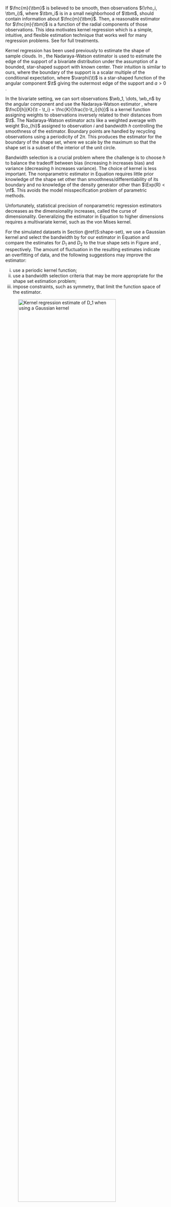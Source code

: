 

If $\fnc{m}{\tbm}$ is believed to be smooth, then observations $(\rho_i, \tbm_i)$, where $\tbm_i$ is in a small neighborhood of $\tbm$, should contain information about $\fnc{m}{\tbm}$. Then, a reasonable estimator for $\fnc{m}{\tbm}$ is a function of the radial components of those observations. This idea motivates kernel regression which is a simple, intuitive, and flexible estimation technique that works well for many regression problems. See \citet{Eubank1999, Hardle1990, Hardle2004} for full treatments.

<!-- A specific example is the bivariate normal distribution. The conditional expectation of $\Rho$ given $\T=\t$ for the bivariate normal distribution is a scalar multiple of $\fncD{r}{\t}$. See Appendix \@ref(App:conditional-expectation) for the derivation. This further motivates the kernel regression estimator as a viable shape set estimation technique.  -->

Kernel regression has been used previously to estimate the shape of sample clouds. In \citet{Jacob1996-edge}, the Nadaraya-Watson estimator is used to estimate the edge of the support of a bivariate distribution under the assumption of a bounded, star-shaped support with known center. Their intuition is similar to ours, where the boundary of the support is a scalar multiple of the conditional expectation, \eqq{
  \Exp{\Rho|\T = \t} = \int_{0}^{\varphi(\t)}\paren{ 1 - \fnc{F}{\frac{\rho}{\varphi(\t)}}}d\rho = a\varphi(\t),
} where $\varphi(\t)$ is a star-shaped function of the angular component $\t$ giving the outermost edge of the support and $a > 0$ \citep[Equation 2]{Jacob1996-edge}.

<!-- In the bivariate setting, the expected value of $\Rho$ given $\T=\t$ is \eeq[polar-expectation]{ -->
<!--   \Exp{\Rho|\T=\t} = \int \rho\dfrac{\fnc{f_{\Rho,\T}}{\rho,\t}}{\fnc{f_{\T}}{\t}}d\rho = \dfrac{\int \rho\fnc{f_{\Rho,\T}}{\rho,\t}d\rho}{\fnc{f_{\T}}{\t}}. -->
<!-- } For a dataset $\xb_1, \dots, \xb_n$, we can use the kernel density estimator from Section \@ref(SSS:kde) to estimate the marginal density in the denominator of Equation \eqref{Eq:polar-expectation}, \eqq{ -->
<!--   \fnc{\est{f}_{\T}}{\t} = \frac{1}{n}\sumto{j=1}{n}\frac{1}{h_1}\fnc{K}{\frac{\t - \T_j}{h_1}} = \frac{1}{n}\sumto{j=1}{n}\fnc{K_{h_1}}{\t - \T_j}. -->
<!-- } For the joint distribution in the numerator, we use the multiplicative kernel density estimator \citep[Section 3.6]{Hardle2004}, \begin{align*} -->
<!--   \int \rho \fnc{\est{f}_{\Rho,\T}}{\rho, \t}d\rho &= \frac{1}{n}\sumto{i=1}{n}\frac{1}{h_1}\fnc{K}{\frac{\t - \t_i}{h_1}}\int\frac{\rho}{h_2}\fnc{K}{\frac{\rho - \rho_i}{h_2}}d\rho \\ -->
<!--     &= \frac{1}{n}\sumto{i=1}{n}\fnc{K_{h_1}}{\t - \t_i} \int\paren{\rho_i + sh_2}\fnc{K}{s}ds & \text{by letting $s = \frac{\rho - \rho_i}{h_2}$} \\ -->
<!--     &= \frac{1}{n}\sumto{i=1}{n}\fnc{K_{h_1}}{\t - \t_i} \brac{\rho_i\int\fnc{K}{s}ds + h_2\int s\fnc{K}{s}ds} \\ -->
<!--     &= \frac{1}{n}\sumto{i=1}{n}\fnc{K_{h_1}}{\t - \t_i}\rho_i, -->
<!--   \end{align*} -->
<!-- where $\int\fnc{K}{s}ds = 1$ follows from our requirement that the kernel function integrates to 1 and $\int s\fnc{K}{s}ds=0$ due to the symmetry of the kernel function about $0$. -->

<!-- Combining the estimators of the numerator and denominator gives us the Nadaraya-Watson \citep{Nadaraya1964, Watson1964} estimator, \eeq[nadaraya-watson]{ -->
<!--   \fnc{\est{m}}{\t; h} = \dfrac{\int \rho \fnc{\est{f}_{\Rho,\T}}{\rho, \t}d\rho}{\fnc{\est{f}_{\T}}{\t}}  -->
<!--     = \frac{1}{n}\sumto{i=1}{n}\paren{\dfrac{\fnc{K_{h}}{\t - \T_i}}{\frac{1}{n}\sumto{j=1}{n}\fnc{K_h}{\t - \T_j}}}\Rho_i -->
<!--     = \frac{1}{n}\sumto{i=1}{n}\fnc{W_{hi}}{\t}\Rho_i, -->
<!-- } which acts like a weighted average with weight $W_{hi}$ assigned to observation $i$ and $h$ controls the smoothness of the estimator. -->

In the bivariate setting, we can sort observations $\wb_1, \dots, \wb_n$ by the angular component and use the Nadaraya-Watson estimator \citep{Nadaraya1964, Watson1964}, \eqq{
  \fnc{\est{m}}{\t; h} = \dfrac{\int \rho \fnc{\est{f}_{\Rho,\T}}{\rho, \t}d\rho}{\fnc{\est{f}_{\T}}{\t}}
     = \frac{1}{n}\sumto{i=1}{n}\paren{\dfrac{\fnc{K_{h}}{\t - \t_i}}{\frac{1}{n}\sumto{j=1}{n}\fnc{K_h}{\t - \t_j}}}\rho_i 
     = \frac{1}{n}\sumto{i=1}{n}\fnc{\o_{hi}}{\t}\rho_i,
} where $\fncD[h]{K}{\t - \t_i} = \fnc{K}{\frac{\t-\t_i}{h}}$ is a kernel function assigning weights to observations inversely related to their distances from $\t$. The Nadaraya-Watson estimator acts like a weighted average with weight $\o_{hi}$ assigned to observation $i$ and bandwidth $h$ controlling the smoothness of the estimator. Boundary points are handled by recycling observations using a periodicity of $2\pi$. This produces the estimator for the boundary of the shape set, \eeq[NW-est]{
  \fncD{NW}{\t} = \frac{1}{\maxa[\t \in [0, 2\pi)]{\fnc{\est{m}}{\t; h}}}\fnc{\est{m}}{\t; h},
} where we scale by the maximum so that the shape set is a subset of the interior of the unit circle.

<!-- As $h\to0_{+}$, $\fnc{\o_{hi}}{\t}\to 1_{-}$ when $\t = \T_i$ and is $0$ otherwise. Thus, decreasing $h$ leads to an interpolating estimator that overfits the data, performing poorly in regions with no data. At the other extreme, if $h\to\nf$, then $\fnc{\o_{hi}}{\t}\to 1/n$ and the estimator converges to the sample mean. -->

Bandwidth selection is a crucial problem where the challenge is to choose $h$ to balance the tradeoff between bias (increasing $h$ increases bias) and variance (decreasing $h$ increases variance). The choice of kernel is less important. The nonparametric estimator in Equation \eqref{Eq:NW-est} requires little prior knowledge of the shape set other than  smoothness/differentiability of its boundary and no knowledge of the density generator other than $\Exp{R} < \nf$. This avoids the model misspecification problem of parametric methods.

<!-- The choice of kernel is less important. One recommendation is to choose a kernel function that assigns a weight of zero outside of some finite interval to avoid numerical underflow in computation \citep[p.25]{Hardle1990}, though we found no significant differences in our simulation study between the Epanechnikov kernel and the Gaussian kernel when choosing $h$ using \ac{loocv}. -->



<!-- The nonparametric estimator in Equation \eqref{Eq:NW-est} requires no prior knowledge of the shape set other than assumptions regarding the smoothness/differentiability of its boundary. This avoids the model misspecification problem of parametric methods. Furthermore, the estimator requires no knowledge of the density generator other than the assumption that $\Exp{R} < \nf$. -->

Unfortunately, statistical precision of nonparametric regression estimators decreases as the dimensionality increases, called the curse of dimensionality. Generalizing the estimator in Equation \eqref{Eq:NW-est} to higher dimensions requires a multivariate kernel, such as the von Mises kernel.

For the simulated datasets in Section \@ref(S:shape-set), we use a Gaussian kernel and select the bandwidth by \ac{loocv} for our estimator in Equation \eqref{Eq:NW-est} and compare the estimates for $D_1$ and $D_2$ to the true shape sets in Figure \ref{Fig:sim-1-kreg-gau} and \mbox{Figure \ref{Fig:sim-2-kreg-gau}}, respectively. The amount of fluctuation in the resulting estimates indicate an overfitting of data, and the following suggestions may improve the estimator:

<!-- We compare the kernel regression estimate using the Gaussian and Epanechnikov kernels for the simulated datasets discussed in Section \@ref(S:shape-set). The Gaussian kernel has nice smoothness properties while the Epanechnikov kernel is known to have optimal asymptotic bias and variance. The kernel regression estimates for $D_1$ using the Gaussian and Epanechnikov kernels are presented in Figure \ref{Fig:sim-1-kreg-gau} and Figure \ref{Fig:sim-1-kreg-epa}, respectively. Bandwidths are chosen using \ac{loocv}. By comparing the estimates of $D_1$, we find the choice of kernel does not substantially affect the estimate and so only the Gaussian kernel is used to estimate $D_2$ which is presented in \mbox{Figure \ref{Fig:sim-2-kreg-gau}}. While the estimates are able to model the general shape of the boundaries, the estimated functions fluctuate too much indicating the method is overfitting the data. The following suggestions may improve the performance of the kernel regression estimator: -->

  (i) use a periodic kernel function;
  (i) use a bandwidth selection criteria that may be more appropriate for the shape set estimation problem;
  (i) impose constraints, such as symmetry, that limit the function space of the estimator.

![\label{Fig:sim-1-kreg-gau}Kernel regression estimate of $D_1$ when using a Gaussian kernel](../Thesis/images/kreg.gau.1.norm.png){width=85%}

<!-- ![\label{Fig:sim-1-kreg-epa}Kernel regression estimate of $D_1$ when using a Epanechnikov kernel](../Thesis/images/kreg.epa.1.norm.png){width=85%} -->

![\label{Fig:sim-2-kreg-gau}Kernel regression estimate of $D_2$ when using a Gaussian kernel](../Thesis/images/kreg.gau.2.log.png){width=85%}

<!-- Once we have $\fnc{\est{m}}{\t; h}$, we need to find the scalar $k$ such that $\fnc{\est{r}}{\t} = \frac{1}{k}\fnc{\est{m}}{\t}$ and this is done using the operational definition of the gauge function given in Equation \ref{Eq:nD2}. By assuming \eqq{ -->
<!--   \fnc{\est{m}}{\t; h} \approx \Exp{R|\T}, -->
<!-- } then the \ac{pdf} for a distribution $F \in \HC{D}$ evaluated at any point $\xb = \paren{\fnc{\est{m}}{\t; h}\cos\t, \fnc{\est{m}}{\t; h}\sin\t}$ should produce approximately the same constant $c > 0$, since $\fnc{\est{m}}{\t; h}$ is a scalar copy of the boundary of the shape set. In other words, for some distribution $F \in \HC{D}$ with density $f$, \eqq{ -->
<!--   \Exp{R|\T} = k\fnc{r}{\t} \implies \fnc{f}{\Exp{R|\T}} = \fnc{f}{k\fnc{r}{\t}} = c. -->
<!-- } With our estimate $\fnc{\est{m}}{\t}$ for the conditional expectation of $R$ given $\T$, we assume \eqq{ -->
<!--   \fnc{\est{m}}{\t} = k\fnc{\est{r}}{\t} \approx \Exp{R|\T} \implies \fnc{f}{k\fnc{\est{r}}{\t}} \approx c. -->
<!-- } We do not concern ourselves with the value of $c$. -->

<!-- Then, Equation \ref{Eq:nD2} tells us that \eqq{ -->
<!--   \est{k} = \maxa[\xb \in k\fnc{\est{r}}{\t}]{\twonorm{\xb}_q} -->
<!-- } for some $q \geq 1$. The estimate of the star-generalized radius variables follow directly by finding the scalar $\est{\rstari{i}}$ such that $\xb \in \set{\est{\rstari{i}}\fnc{\est{r}}{\t} : \t \in \S^1}$. When using the $\ell_2$-norm to define the gauge function in Equation \ref{Eq:nD2}, the estimate of the star-generalized radius variable for observation $\xb_i$ is the ratio of the Euclidean distance from the origin (center of the shape set) to $\xb_i$ divided by the distance from the origin to $\pd\est{D}$ in the direction of $\xb_i$. -->

\newpage